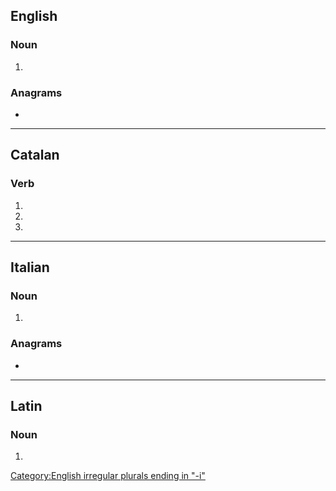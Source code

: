 ==English==

===Noun===
{{head|en|noun form}}

# {{plural of|en|embolus}}

===Anagrams===
* {{anagrams|en|a=beilmo|-mobile|Mobile|bemoil|emboil|mobile}}

[[Category:English irregular plurals ending in "-i"]]

----

==Catalan==

===Verb===
{{head|ca|verb form}}

# {{ca-verb form of|p=3|n=sg|m=impr|embolar}}
# {{ca-verb form of|p=3|n=sg|t=pres|m=sub|embolar}}
# {{ca-verb form of|p=1|n=sg|t=pres|m=sub|embolar}}

----

==Italian==

===Noun===
{{head|it|noun plural form|g=m}}

# {{plural of|it|embolo}}

===Anagrams===
* {{l|it|mobile}}

----

==Latin==

===Noun===
{{la-noun-form|embolī}}

# {{inflection of|la|embolum||gen|s}}